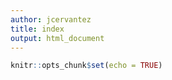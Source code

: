 ```yaml
---
author: jcervantez
title: index
output: html_document
---
```


```r
knitr::opts_chunk$set(echo = TRUE)
```
